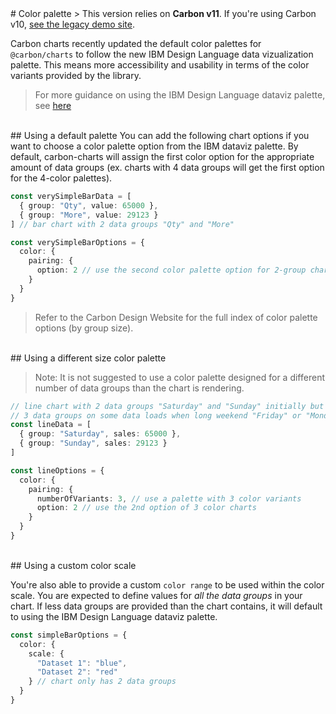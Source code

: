 
<Meta title="Docs/Tutorials/Color palette" />
# Color palette
> This version relies on <b>Carbon v11</b>. If you're using Carbon v10, <a href="https://carbon-charts-0x.netlify.app" target="_blank" rel="noreferrer">see the legacy demo site</a>.

Carbon charts recently updated the default color palettes for `@carbon/charts` to follow the new IBM Design Language data vizualization palette.
This means more accessibility and usability in terms of the color variants provided by the library.

> For more guidance on using the IBM Design Language dataviz palette, see [here](https://www.carbondesignsystem.com/data-visualization/color-palettes/)

<br/>
## Using a default palette
You can add the following chart options if you want to choose a color palette option from the IBM dataviz palette.
By default, carbon-charts will assign the first color option for the appropriate amount of data groups (ex. charts with 4 data groups will get the first option for the 4-color palettes).

```ts
const verySimpleBarData = [
  { group: "Qty", value: 65000 },
  { group: "More", value: 29123 }
] // bar chart with 2 data groups "Qty" and "More"

const verySimpleBarOptions = {
  color: {
    pairing: {
      option: 2 // use the second color palette option for 2-group charts
    }
  }
}
```
> Refer to the Carbon Design Website for the full index of color palette options (by group size).

<br/>
## Using a different size color palette

> Note: It is not suggested to use a color palette designed for a different number of data groups than the chart is rendering.

```ts
// line chart with 2 data groups "Saturday" and "Sunday" initially but expecting
// 3 data groups on some data loads when long weekend "Friday" or "Monday" is included
const lineData = [
  { group: "Saturday", sales: 65000 },
  { group: "Sunday", sales: 29123 }
]

const lineOptions = {
  color: {
    pairing: {
      numberOfVariants: 3, // use a palette with 3 color variants
      option: 2 // use the 2nd option of 3 color charts
    }
  }
}
```

<br/>
## Using a custom color scale

You're also able to provide a custom
`color range` to be used within the color scale.
You are expected to define values for _all the data groups_ in your chart. If less data groups are provided than the chart contains, it will
default to using the IBM Design Language dataviz palette.

```ts
const simpleBarOptions = {
  color: {
    scale: {
      "Dataset 1": "blue",
      "Dataset 2": "red"
    } // chart only has 2 data groups
  }
}
```